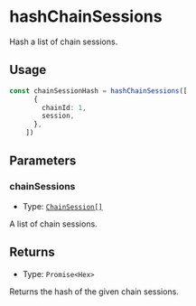 # hashChainSessions

Hash a list of chain sessions.

## Usage

```typescript copy
const chainSessionHash = hashChainSessions([
      {
        chainId: 1,
        session,
      },
    ])
```

## Parameters

### chainSessions

- Type: [`ChainSession[]`](/module-sdk/glossary/types#chainsession)

A list of chain sessions.

## Returns
- Type: `Promise<Hex>`

Returns the hash of the given chain sessions.


